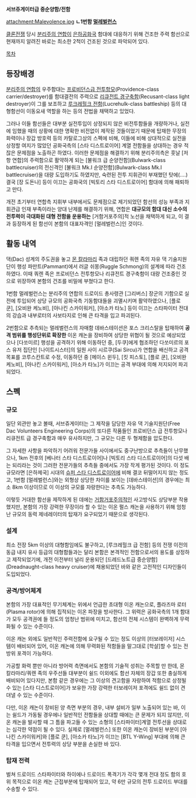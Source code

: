 {{{+1 '''Subjugator-class heavy cruiser/battleship''' }}}
'''서브쥬게이터급 중순양함/전함'''

attachment:Malevolence.jpg
'''ㄴ1번함 [[멀레벌런스]]'''

[[클론전쟁]] 당시 [[분리주의 연합]]이 [[은하공화국]] 함대에 대응하기 위해 건조한 주력 함선으로 현재까지 알려진 바로는 최소한 2척이 건조된 것으로 파악되어 있다.

[[목차]]

== 등장배경 ==

[[분리주의 연합]]의 우주함대는 [[프로비던스급 전투항모]](Providence-class carrier/destroyer)를 함대결전의 주력으로 [[리큐전트 경구축함]](Recusant-class light destroyer)이 그를 보조하고 [[루크레헐크 전함]](Lucrehulk-class battleship) 등의 대형함선이 이동요새 역할을 하는 등의 전법을 채택하고 있었다. 

그러나 이들 함선들은 대부분 실전투입이 상정되지 않은 비전투함들을 개량하거나, 실전에 임했을 때의 상황에 대한 명확한 비전없이 제작된 것들이었기 때문에 탑재한 무장의 화력이나 장갑 방호력 등의 카탈로그상의 스펙에 비해, 이들에 비해 상대적으로 실전을 상정할 여지가 많았던 공화국측의 [스타 디스트로이어] 계열 전함들을 상대하는 경우 적잖은 문제점을 노출하곤 하였다. 이러한 문제점을 해결하기 위해 분리주의측은 훗날 [저항 연합]의 주력함으로 활약하게 되는 [불워크 급 순양전함](Bulwark-class battlecruiser)의 전신격인 [불워크 Mk.I 순양전함](Bulwark-class Mk.I battlecruiser)을 대량 도입하기도 하였지만, 숙련된 전투 지휘관이 부재했던 탓에(....) 결국 [장 도돈나] 등이 이끄는 공화국의 [빅토리 스타 디스트로이어] 함대에 의해 패퇴하고 만다.

개전 초기부터 연합측 지휘부 내부에서도 문제점으로 제기되었던 함선의 성능 부족과 지휘관급 인재 부족이라는 양대 난제를 해결하기 위해, 연합은 '''대규모의 함대 대신 소수의 전투력이 극대화된 대형 전함을 운용하는''' [거함거포주의]적 노선을 채택하게 되고, 이 결과 등장하게 된 함선이 본함의 대표자격인 [멀레벌런스]인 것이다. 

== 활동 내역 ==
댁(Dac) 성계의 주도권을 놓고 [[몬 칼라마리]] 족과 대립하던 쿼렌 족의 자유 댁 기술지원단이 행성 파만트(Pammant)에서 러글 쉬몽(Ruggle Schmong)의 설계에 따라 건조하였다. 이때 쿼렌 족은 프로비던스 전투항모나 리큐전트 경구축함이 대량 건조중인 것으로 위장하여 본함의 건조를 비밀에 부쳤다고 한다.

1번함 멀레벌런스는 분리주의 연합의 드로이드 총사령관 [그리버스] 장군의 기함으로 실전에 투입되어 상당 규모의 공화국측 기동함대들을 괴멸시키며 활약하였으나, [플로 쿤], [오비완 케노비], [아나킨 스카이워커], [아소카 타노] 등이 이끄는 스타파이터 전대의 강습과 내부로터의 사보타지로 인해 큰 타격을 입고 파괴된다.

2번함으로 추측되는 멀레벌런스의 자매함 데바스테이션은 포스 크리스탈을 탑재하여 '''공격 범위를 행성단위로 확장한''' 이온 캐논을 장비하여 상당한 위협이 될 것으로 예상되었으나 [다쏘미르] 행성을 공격하기 위해 이동하던 중, [두쿠]에게 협조하던 다쏘미르의 포스 유저 집단인 [나이트시스터]의 일원 사이 시르쿠(Sai Sircu)가 연합을 배신하고 공격 목표를 코루스칸트로 수정, 이동하던 중 [메이스 윈두], [킷 피스토], [플로 쿤], [오비완 케노비], [아나킨 스카이워커], [아소카 타노]가 이끄는 공격 부대에 의해 저지되어 파괴되었다.

== 스펙 ==
=== 규모 === 
일단 외관만 놓고 볼때, 서브쥬게이터는 그 제작을 담당한 자유 댁 기술지원단(Free Dac Volunteers Engineering Corps)의 또다른 작품들인 프로비던스 급 전투항모나 리큐전트 급 경구축함과 매우 유사하지만, 그 규모는 다른 두 형제함을 압도한다.

그 자세한 사항을 파악하기 어려워 전문가들 사이에서도 중구난방으로 추측들이 난무했으나, 1km 전후의 [베나터 스타 디스트로이어]나 [빅토리 스타 디스트로이어]의 다섯 배는 되리라는 것이 그러한 전문가들의 추측들 중에서도 가장 작게 평가된 것이다. 이 정도 규모라면 [은하제국] 시대의 [[슈퍼 스타 디스트로이어]]에 비해 결코 뒤떨어지지 않는 정도고, 1번함 [멀레벌런스]와는 외형상 상당한 차이를 보이는 [데바스테이션]의 경우에는 최소 8km 이상이므로 이 이상의 규모를 자랑한다는 추측도 가능하다.

이렇듯 거대한 함선을 제작하게 된 데에는 [[거함거포주의]]적인 사고방식도 상당부분 작용했지만, 본함의 가장 강력한 무장이라 할 수 있는 이온 펄스 캐논을 사용하기 위해 엄청난 규모의 동력 제네레이터의 탑재가 요구되었기 때문으로 생각된다.

=== 설계 ===
최소 전장 5km 이상의 대형함임에도 불구하고, [루크레헐크 급 전함] 등의 전쟁 이전의 동급 내지 유사 등급의 대형함들과는 달리 본함은 본격적인 전함으로서의 용도를 상정하고 제작되었기에, 개전 이전부터 널리 운용되던 [드레드노트급 중순양함](Dreadnaught-class heavy cruiser)에 채용되었던 바와 같은 고전적인 디자인들이 도입되었다.

=== 공격/방어체계 ===
본함의 가장 대표적인 무기체계는 위에서 언급한 초대형 이온 캐논으로, 플라즈마 로터(Plasma rotor)에 의해 집적되는 이온 파장을 방사한다. 그 위력은 공화국측의 1개 함대가 모두 공격권에 들 정도의 엄청난 범위에 미치고, 함선의 전체 시스템이 완벽하게 무력화될 수 있는 수준이다.
 
이온 캐논 외에도 일반적인 주력전함에 요구될 수 있는 정도 이상의 [터보레이저] 시스템이 배비되어 있어, 이온 캐논에 의해 무력화된 적함들을 말그대로 [학살]할 수 있는 전방위 포격이 가능하다.

가공할 화력 뿐만 아니라 방어력 측면에서도 본함의 기술적 성취는 주목할 만 한데, 몬 칼라마리/쿼렌 족의 우주선들 대부분이 쉴드 이외에도 함선 자체의 장갑 또한 충실하게 배비되어 있다지만, 본함 같은 경우에는 그 이상의 견고함을 자랑하여 적함으로 상정될 수 있는 [스타 디스트로이어]가 보유한 가장 강력한 터보레이저 포격에도 쉴드 없이 견뎌낼 수 있는 수준이다.

다만, 이온 캐논이 장비된 양 측면 부분의 경우, 내부 설비가 일부 노출되어 있는 바, 이는 쉴드가 가동될 경우에나 일반적인 전함들을 상대할 때에는 큰 문제가 되지 않지만, 이온 캐논을 발사할 때 그 틈을 파고들 수 있는 소형의 [스타파이터]계열 전투선을 상대로는 심각한 약점이 될 수 있다. 실제로 [멀레벌런스] 또한 이온 캐논이 장비된 부분이 [아나킨 스카이워커]와 [플로 쿤], [아소카 타노]가 이끄는 [BTL Y-Wing] 부대에 의해 큰 타격을 입으면서 전투력의 상당 부분을 손실한 바 있다.

=== 탑재 전력 ===
벌쳐 드로이드 스타파이터와 하이에나 드로이드 폭격기가 각각 몇개 전대 정도 함의 호위 목적으로 이온 캐논 근접부분에 탑재되어 있고, 약 6만 규모의 전투 드로이드 부대를 수송할 수 있다.

